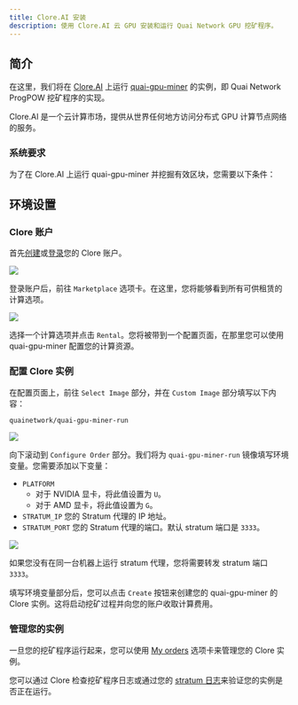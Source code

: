 ```yaml
---
title: Clore.AI 安装
description: 使用 Clore.AI 云 GPU 安装和运行 Quai Network GPU 挖矿程序。
---
```


## 简介

在这里，我们将在 [Clore.AI](https://clore.ai/) 上运行 [quai-gpu-miner](https://github.com/dominant-strategies/quai-gpu-miner) 的实例，即 Quai Network ProgPOW 挖矿程序的实现。

Clore.AI 是一个云计算市场，提供从世界任何地方访问分布式 GPU 计算节点网络的服务。

### 系统要求

为了在 Clore.AI 上运行 quai-gpu-miner 并挖掘有效区块，您需要以下条件：

<CardGroup cols={3}>
	<Card
		title='已同步的 go-quai 节点'
		href='/guides/client/node'
		icon='computer'
	/>
	<Card
		title='已配置的 Stratum 代理'
		href='/guides/client/stratum'
		icon='router'
	/>
	<Card
		title='Clore.AI 租赁'
		href='https://clore.ai/'
		icon='disc-drive'
	/>
</CardGroup>

## 环境设置

### Clore 账户

首先[创建](https://clore.ai/register)或[登录](https://clore.ai/login)您的 Clore 账户。

<Frame>
	<img src='/images/Clore/CloreLogin.png' />
</Frame>

登录账户后，前往 `Marketplace` 选项卡。在这里，您将能够看到所有可供租赁的计算选项。

<Frame>
	<img src='/images/Clore/CloreMarketplace.png' />
</Frame>

选择一个计算选项并点击 `Rental`。您将被带到一个配置页面，在那里您可以使用 quai-gpu-miner 配置您的计算资源。

### 配置 Clore 实例

在配置页面上，前往 `Select Image` 部分，并在 `Custom Image` 部分填写以下内容：

```bash
quainetwork/quai-gpu-miner-run
```

<Frame>
	<img src='/images/Clore/CloreSelectImage.png' />
</Frame>

向下滚动到 `Configure Order` 部分。我们将为 `quai-gpu-miner-run` 镜像填写环境变量。您需要添加以下变量：

- `PLATFORM`
  - 对于 NVIDIA 显卡，将此值设置为 `U`。
  - 对于 AMD 显卡，将此值设置为 `G`。
- `STRATUM_IP` 您的 Stratum 代理的 IP 地址。
- `STRATUM_PORT` 您的 Stratum 代理的端口。默认 stratum 端口是 `3333`。

<Frame>
	<img src='/images/Clore/CloreEnvironmentVariables.png' />
</Frame>

<Note>如果您没有在同一台机器上运行 stratum 代理，您将需要转发 stratum 端口 `3333`。</Note>

填写环境变量部分后，您可以点击 `Create` 按钮来创建您的 quai-gpu-miner 的 Clore 实例。这将启动挖矿过程并向您的账户收取计算费用。

### 管理您的实例

一旦您的挖矿程序运行起来，您可以使用 [My orders](https://clore.ai/marketplace) 选项卡来管理您的 Clore 实例。

您可以通过 Clore 检查挖矿程序日志或通过您的 [stratum 日志](/cn/guides/client/stratum#run)来验证您的实例是否正在运行。
